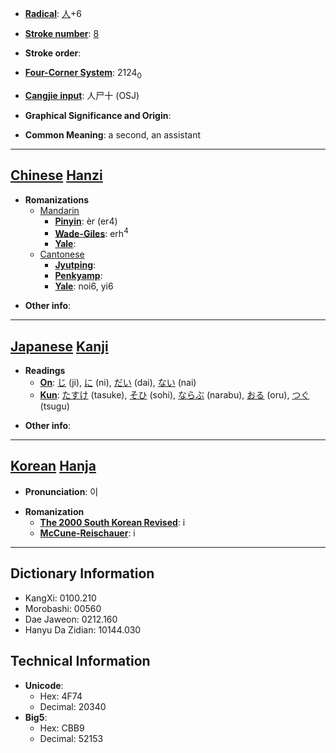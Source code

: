 * '''[[Wiktionary:Chinese radical index| Radical]]''': [[Wiktionary:Chinese radical index 人|人]]+6

* '''[[Wiktionary:Chinese total strokes index|Stroke number]]''': [[Wiktionary:Chinese total strokes index 8|8]]

* '''Stroke order''': 

* '''[[Wiktionary:Chinese four corner index|Four-Corner System]]''': 2124<sub>0</sub>

* '''[[Wiktionary:Chinese Cangjie index|Cangjie input]]''': 人尸十 (OSJ)

* '''Graphical Significance and Origin''': 

* '''Common Meaning''': a second, an assistant

----

== [[Chinese]] [[Hanzi]] ==

* '''Romanizations'''
** [[Mandarin]]
*** '''[[Pinyin]]''': èr (er4)
*** '''[[Wade-Giles]]''': erh<sup>4</sup>
*** '''[[Yale]]''': 
**[[Cantonese]]
***'''[[Jyutping]]''':
***'''[[Penkyamp]]''': 
***'''[[Yale]]''': noi6, yi6

* '''Other info''': 

----

== [[Japanese]] [[Kanji]] ==

* '''Readings'''
** '''[[On]]''': [[じ]] (ji), [[に]] (ni), [[だい]] (dai), [[ない]] (nai)
** '''[[Kun]]''': [[たすけ]] (tasuke), [[そひ]] (sohi), [[ならぶ]] (narabu), [[おる]] (oru), [[つぐ]] (tsugu)

* '''Other info''':  

----

== [[Korean]] [[Hanja]] ==

* '''Pronunciation''': 이

* '''Romanization'''
** '''[[The 2000 South Korean Revised Romanization|The 2000 South Korean Revised]]''': i
** '''[[McCune-Reischauer]]''': i

----

== Dictionary Information ==

* KangXi: 0100.210
* Morobashi: 00560
* Dae Jaweon: 0212.160
* Hanyu Da Zidian: 10144.030

== Technical Information ==

* '''Unicode''':
** Hex: 4F74
** Decimal: 20340
* '''Big5''':
** Hex: CBB9
** Decimal: 52153